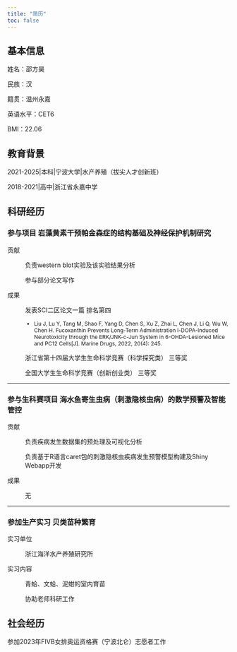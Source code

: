 ```yaml
---
title: "简历"
toc: false
---
```


## 基本信息

姓名：邵方昊

民族：汉

籍贯：温州永嘉

英语水平：CET6

BMI：22.06

## 教育背景

2021-2025\|本科\|宁波大学\|水产养殖（拔尖人才创新班）

2018-2021\|高中\|浙江省永嘉中学

## 科研经历

### **参与项目** 岩藻黄素干预帕金森症的结构基础及神经保护机制研究

贡献

:   负责western blot实验及该实验结果分析

    参与部分论文写作

成果

:   发表SCI二区论文一篇 排名第四

    ::: {.papers style="font-size:12px"}
    -   Liu J, Lu Y, Tang M, Shao F, Yang D, Chen S, Xu Z, Zhai L, Chen J, Li Q, Wu W, Chen H. Fucoxanthin Prevents Long-Term Administration l-DOPA-Induced Neurotoxicity through the ERK/JNK-c-Jun System in 6-OHDA-Lesioned Mice and PC12 Cells\[J\]. Marine Drugs, 2022, 20(4): 245.
    :::

    浙江省第十四届大学生生命科学竞赛（科学探究类） 三等奖

    全国大学生生命科学竞赛（创新创业类） 三等奖

------------------------------------------------------------------------

### 参与生科赛项目 海水鱼寄生虫病（刺激隐核虫病）的数学预警及智能管控

贡献

:   负责疾病发生数据集的预处理及可视化分析

    负责基于R语言caret包的刺激隐核虫疾病发生预警模型构建及Shiny Webapp开发

成果

:   无

------------------------------------------------------------------------

### 参加生产实习 贝类苗种繁育

实习单位

:   浙江海洋水产养殖研究所

实习内容

:   青蛤、文蛤、泥蚶的室内育苗 
    
    协助老师科研工作

## 社会经历

参加2023年FIVB女排奥运资格赛（宁波北仑）志愿者工作
